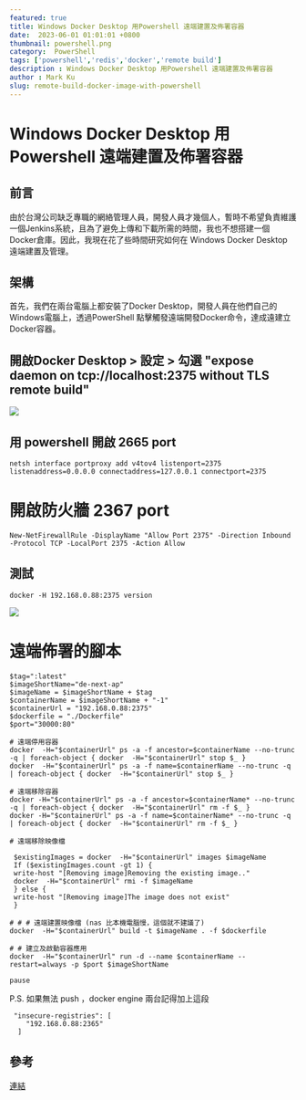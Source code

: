 ```yaml
---
featured: true
title: Windows Docker Desktop 用Powershell 遠端建置及佈署容器
date:  2023-06-01 01:01:01 +0800
thumbnail: powershell.png
category:  PowerShell
tags: ['powershell','redis','docker','remote build']
description : Windows Docker Desktop 用Powershell 遠端建置及佈署容器
author : Mark Ku
slug: remote-build-docker-image-with-powershell
---
```

# Windows Docker Desktop 用Powershell 遠端建置及佈署容器
## 前言
由於台灣公司缺乏專職的網絡管理人員，開發人員才幾個人，暫時不希望負責維護一個Jenkins系統，且為了避免上傳和下載所需的時間，我也不想搭建一個Docker倉庫。因此，我現在花了些時間研究如何在 Windows Docker Desktop 遠端建置及管理。

## 架構
首先，我們在兩台電腦上都安裝了Docker Desktop，開發人員在他們自己的Windows電腦上，透過PowerShell 點擊觸發遠端開發Docker命令，達成遠建立Docker容器。

## 開啟Docker Desktop > 設定 > 勾選 "expose daemon on tcp://localhost:2375 without TLS remote build"
![](https://i.imgur.com/5pkjVit.png)

## 用 powershell 開啟 2665 port
```
netsh interface portproxy add v4tov4 listenport=2375 listenaddress=0.0.0.0 connectaddress=127.0.0.1 connectport=2375
```
# 開啟防火牆 2367 port
```
New-NetFirewallRule -DisplayName "Allow Port 2375" -Direction Inbound -Protocol TCP -LocalPort 2375 -Action Allow
```

## 測試
```
docker -H 192.168.0.88:2375 version
```
![](https://i.imgur.com/2kT4EHq.png)

# 遠端佈署的腳本

```
$tag=":latest"
$imageShortName="de-next-ap"
$imageName = $imageShortName + $tag
$containerName = $imageShortName + "-1"
$containerUrl = "192.168.0.88:2375"
$dockerfile = "./Dockerfile"
$port="30000:80"

# 遠端停用容器
docker  -H="$containerUrl" ps -a -f ancestor=$containerName --no-trunc -q | foreach-object { docker  -H="$containerUrl" stop $_ }
docker  -H="$containerUrl" ps -a -f name=$containerName --no-trunc -q | foreach-object { docker  -H="$containerUrl" stop $_ }

# 遠端移除容器
docker -H="$containerUrl" ps -a -f ancestor=$containerName* --no-trunc -q | foreach-object { docker  -H="$containerUrl" rm -f $_ }
docker -H="$containerUrl" ps -a -f name=$containerName* --no-trunc -q | foreach-object { docker  -H="$containerUrl" rm -f $_ }

# 遠端移除映像檔

 $existingImages = docker  -H="$containerUrl" images $imageName
 If ($existingImages.count -gt 1) {
 write-host "[Removing image]Removing the existing image.."
 docker  -H="$containerUrl" rmi -f $imageName
 } else {
 write-host "[Removing image]The image does not exist"
 }

# # # 遠端建置映像檔 (nas 比本機電腦慢，這個就不建議了)
docker  -H="$containerUrl" build -t $imageName . -f $dockerfile

# # 建立及啟動容器應用
docker  -H="$containerUrl" run -d --name $containerName --restart=always -p $port $imageShortName

pause
```

P.S. 如果無法 push ，docker engine 兩台記得加上這段
```
 "insecure-registries": [
    "192.168.0.88:2365"
  ]
```
## 參考

[連結](https://yfxie.com/build-docker-image-on-remote-windows-host/)
